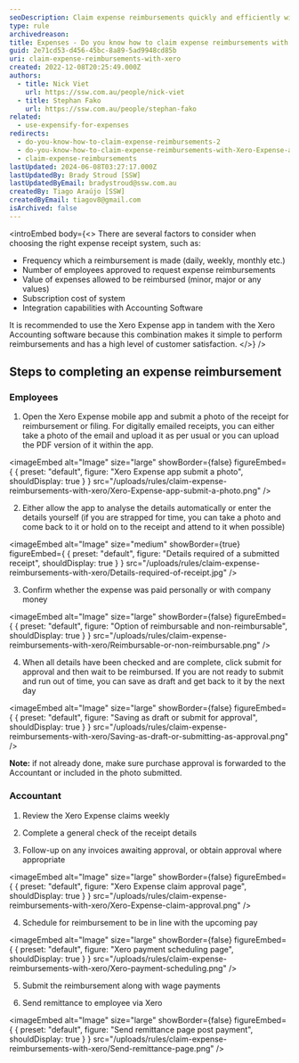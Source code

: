 ```yaml
---
seoDescription: Claim expense reimbursements quickly and efficiently with Xero Expense app, a seamless integration with Xero Accounting software for simplified reimbursement processing.
type: rule
archivedreason:
title: Expenses - Do you know how to claim expense reimbursements with Xero Expense app?
guid: 2e71cd53-d456-45bc-8a89-5ad9948cd85b
uri: claim-expense-reimbursements-with-xero
created: 2022-12-08T20:25:49.000Z
authors:
  - title: Nick Viet
    url: https://ssw.com.au/people/nick-viet
  - title: Stephan Fako
    url: https://ssw.com.au/people/stephan-fako
related:
  - use-expensify-for-expenses
redirects:
  - do-you-know-how-to-claim-expense-reimbursements-2
  - do-you-know-how-to-claim-expense-reimbursements-with-Xero-Expense-app
  - claim-expense-reimbursements
lastUpdated: 2024-06-08T03:27:17.000Z
lastUpdatedBy: Brady Stroud [SSW]
lastUpdatedByEmail: bradystroud@ssw.com.au
createdBy: Tiago Araújo [SSW]
createdByEmail: tiagov8@gmail.com
isArchived: false
---
```


<introEmbed
  body={<>
There are several factors to consider when choosing the right expense receipt system, such as:

- Frequency which a reimbursement is made (daily, weekly, monthly etc.)
- Number of employees approved to request expense reimbursements
- Value of expenses allowed to be reimbursed (minor, major or any values)
- Subscription cost of system
- Integration capabilities with Accounting Software

It is recommended to use the Xero Expense app in tandem with the Xero Accounting software because this combination makes it simple to perform reimbursements and has a high level of customer satisfaction.
  </>}
/>
## Steps to completing an expense reimbursement

### Employees

1. Open the Xero Expense mobile app and submit a photo of the receipt for reimbursement or filing. For digitally emailed receipts, you can either take a photo of the email and upload it as per usual or you can upload the PDF version of it within the app.


<imageEmbed
  alt="Image"
  size="large"
  showBorder={false}
  figureEmbed={ {
    preset: "default",
    figure: "Xero Expense app submit a photo",
    shouldDisplay: true
  } }
  src="/uploads/rules/claim-expense-reimbursements-with-xero/Xero-Expense-app-submit-a-photo.png"
/>


2. Either allow the app to analyse the details automatically or enter the details yourself (if you are strapped for time, you can take a photo and come back to it or hold on to the receipt and attend to it when possible)

<imageEmbed
  alt="Image"
  size="medium"
  showBorder={true}
  figureEmbed={ {
    preset: "default",
    figure: "Details required of a submitted receipt",
    shouldDisplay: true
  } }
  src="/uploads/rules/claim-expense-reimbursements-with-xero/Details-required-of-receipt.jpg"
/>


3. Confirm whether the expense was paid personally or with company money


<imageEmbed
  alt="Image"
  size="large"
  showBorder={false}
  figureEmbed={ {
    preset: "default",
    figure: "Option of reimbursable and non-reimbursable",
    shouldDisplay: true
  } }
  src="/uploads/rules/claim-expense-reimbursements-with-xero/Reimbursable-or-non-reimbursable.png"
/>


4. When all details have been checked and are complete, click submit for approval and then wait to be reimbursed. If you are not ready to submit and run out of time, you can save as draft and get back to it by the next day


<imageEmbed
  alt="Image"
  size="large"
  showBorder={false}
  figureEmbed={ {
    preset: "default",
    figure: "Saving as draft or submit for approval",
    shouldDisplay: true
  } }
  src="/uploads/rules/claim-expense-reimbursements-with-xero/Saving-as-draft-or-submitting-as-approval.png"
/>


**Note:** if not already done, make sure purchase approval is forwarded to the Accountant or included in the photo submitted.

### Accountant

1. Review the Xero Expense claims weekly

2. Complete a general check of the receipt details

3. Follow-up on any invoices awaiting approval, or obtain approval where appropriate


<imageEmbed
  alt="Image"
  size="large"
  showBorder={false}
  figureEmbed={ {
    preset: "default",
    figure: "Xero Expense claim approval page",
    shouldDisplay: true
  } }
  src="/uploads/rules/claim-expense-reimbursements-with-xero/Xero-Expense-claim-approval.png"
/>


4. Schedule for reimbursement to be in line with the upcoming pay


<imageEmbed
  alt="Image"
  size="large"
  showBorder={false}
  figureEmbed={ {
    preset: "default",
    figure: "Xero payment scheduling page",
    shouldDisplay: true
  } }
  src="/uploads/rules/claim-expense-reimbursements-with-xero/Xero-payment-scheduling.png"
/>


5. Submit the reimbursement along with wage payments

6. Send remittance to employee via Xero


<imageEmbed
  alt="Image"
  size="large"
  showBorder={false}
  figureEmbed={ {
    preset: "default",
    figure: "Send remittance page post payment",
    shouldDisplay: true
  } }
  src="/uploads/rules/claim-expense-reimbursements-with-xero/Send-remittance-page.png"
/>
